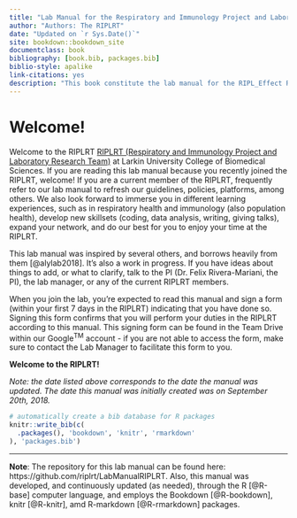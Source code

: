 ```yaml
--- 
title: "Lab Manual for the Respiratory and Immunology Project and Laboratory Research Team (RIPLRT)"
author: "Authors: The RIPLRT"
date: "Updated on `r Sys.Date()`"
site: bookdown::bookdown_site
documentclass: book
bibliography: [book.bib, packages.bib]
biblio-style: apalike
link-citations: yes
description: "This book constitute the lab manual for the RIPL_Effect Research Team (RIPLRT). The output format for this example is bookdown::gitbook."
---
```


# Welcome! {-}
Welcome to the RIPLRT [RIPLRT (Respiratory and Immunology Project and Laboratory Research Team)](https://www.riplrt.com) at Larkin University College of Biomedical Sciences. If you are reading this lab manual because you recently joined the RIPLRT, welcome! If you are a current member of the RIPLRT, frequently refer to our lab manual to refresh our guidelines, policies, platforms, among others. We also look forward to immerse you in different learning experiences, such as in respiratory health and immunology (also population health), develop new skillsets (coding, data analysis, writing, giving talks), expand your network, and do our best for you to enjoy your time at the RIPLRT.
 
This lab manual was inspired by several others, and borrows heavily from them [@alylab2018]. It’s also a work in progress. If you have ideas about things to add, or what to clarify, talk to the PI (Dr. Felix Rivera-Mariani, the PI), the lab manager, or any of the current RIPLRT members.
 
When you join the lab, you're expected to read this manual and sign a form (within your first 7 days in the RIPLRT) indicating that you have done so. Signing this form confirms that you will perform your duties in the RIPLRT according to this manual. This signing form can be found in the Team Drive within our Google^TM^ account - if you are not able to access the form, make sure to contact the Lab Manager to facilitate this form to you. 

**Welcome to the RIPLRT!**

*Note: the date listed above corresponds to the date the manual was updated. The date this manual was initially created was on September 20th, 2018.*

```r
# automatically create a bib database for R packages
knitr::write_bib(c(
  .packages(), 'bookdown', 'knitr', 'rmarkdown'
), 'packages.bib')
```

---

**Note**: The repository for this lab manual can be found here: https://github.com/riplrt/LabManualRIPLRT. Also, this manual was developed, and continuously updated (as needed), through the R [@R-base] computer language, and employs the Bookdown [@R-bookdown], knitr [@R-knitr], amd R-markdown [@R-rmarkdown] packages. 

